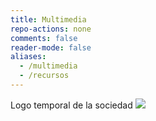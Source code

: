 ```yaml
---
title: Multimedia
repo-actions: none
comments: false
reader-mode: false
aliases:
  - /multimedia
  - /recursos
---
```


Logo temporal de la sociedad
![](..\images\logo.jpg)